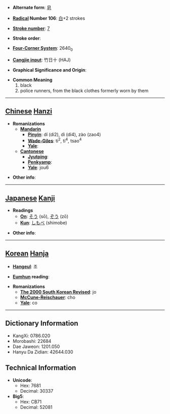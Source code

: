 * '''Alternate form''': [[皂]]

* '''[[Wiktionary:Chinese radical index| Radical]] Number 106''': [[Wiktionary:Chinese radical index 白|白]]+2 strokes

* '''[[Wiktionary:Chinese total strokes index|Stroke number]]''': [[Wiktionary:Chinese total strokes index 7|7]]

* '''Stroke order''': 

* '''[[Wiktionary:Chinese four corner index|Four-Corner System]]''': 2640<sub>0</sub>

* '''[[Wiktionary:Chinese Cangjie index|Cangjie input]]''': 竹日十 (HAJ)

* '''Graphical Significance and Origin''': 

* '''Common Meaning'''
*#black
*# police runners, from the black clothes formerly worn by them


----

== [[Chinese]] [[Hanzi]] ==

* '''Romanizations'''
** '''[[Mandarin]]'''
*** '''[[Pinyin]]''': dí (di2), dì (di4), zào (zao4)
*** '''[[Wade-Giles]]''': ti<sup>2</sup>, ti<sup>4</sup>, tsao<sup>4</sup>
*** '''[[Yale]]''': 
** '''[[Cantonese]]'''
*** '''[[Jyutping]]''':
*** '''[[Penkyamp]]''': 
*** '''[[Yale]]''': jou6

* '''Other info''': 

----

== [[Japanese]] [[Kanji]] ==

* '''Readings'''
** '''[[On]]''': [[そう]] (sō), [[ぞう]] (zō)
** '''[[Kun]]''': [[しもべ]] (shimobe)

* '''Other info''':  

----

== [[Korean]] [[Hanja]] ==

* '''[[Hangeul]]''': 조

* '''[[Eumhun]] reading''': 

* '''Romanizations'''
** '''[[The 2000 South Korean Revised Romanization|The 2000 South Korean Revised]]''': jo
** '''[[McCune-Reischauer]]''': cho
** '''[[Yale]]''': co

----

== Dictionary Information ==

* KangXi: 0786.020
* Morobashi: 22684
* Dae Jaweon: 1201.050
* Hanyu Da Zidian: 42644.030

== Technical Information ==

* '''Unicode''':
** Hex: 7681
** Decimal: 30337
* '''Big5''':
** Hex: CB71
** Decimal: 52081